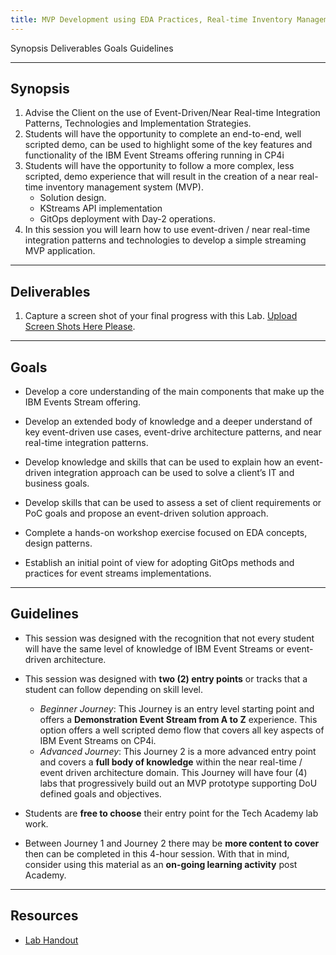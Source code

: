 ```yaml
---
title: MVP Development using EDA Practices, Real-time Inventory Management
---
```


<AnchorLinks>
  <AnchorLink>Synopsis</AnchorLink>
  <AnchorLink>Deliverables</AnchorLink>
  <AnchorLink>Goals</AnchorLink>
  <AnchorLink>Guidelines</AnchorLink>
</AnchorLinks>

***

## Synopsis

  1. Advise the Client on the use of Event-Driven/Near Real-time Integration Patterns, Technologies and Implementation Strategies. 
  2. Students will have the opportunity to complete an end-to-end, well scripted demo, can be used to highlight some of the key features and functionality of the IBM Event Streams offering running in CP4i
  3. Students will have the opportunity to follow a more complex, less scripted, demo experience that will result in the creation of a near real-time inventory management system (MVP).
     - Solution design.
     - KStreams API implementation
     - GitOps deployment with Day-2 operations.
  4. In this session you will learn how to use event-driven / near real-time integration patterns and technologies to develop a simple streaming MVP application.

***

## Deliverables

  1. Capture a screen shot of your final progress with this Lab. <a href="https://ibm.ent.box.com/folder/164731027772?s=27nu5hrsiotjgefurj3v09oz7meo7hrd">Upload Screen Shots Here Please</a>.

***

## Goals

  - Develop a core understanding of the main components that make up the IBM Events Stream offering.

  - Develop an extended body of knowledge and a deeper understand of key event-driven use cases, event-drive architecture patterns, and near real-time integration patterns.

  - Develop knowledge and skills that can be used to explain how an event-driven integration approach can be used to solve a client’s IT and business goals.

  - Develop skills that can be used to assess a set of client requirements or PoC goals and propose an event-driven solution approach.

  - Complete a hands-on workshop exercise focused on EDA concepts, design patterns.

  - Establish an initial point of view for adopting GitOps methods and practices for event streams implementations.

***

## Guidelines

  - This session was designed with the recognition that not every student will have the same level of knowledge of IBM Event Streams or event-driven architecture.

  - This session was designed with **two (2) entry points** or tracks that a student can follow depending on skill level.
    - *Beginner Journey*:  This Journey is an entry level starting point and offers a **Demonstration Event Stream from A to Z** experience.  This option offers a well scripted demo flow that covers all key aspects of IBM Event Streams on CP4i.
    - *Advanced Journey*:  This Journey 2 is a more advanced entry point and covers a **full body of knowledge** within the near real-time / event driven architecture domain.  This Journey will have four (4) labs that progressively build out an MVP prototype supporting DoU defined goals and objectives.

  - Students are **free to choose** their entry point for the Tech Academy lab work.

  - Between Journey 1 and Journey 2 there may be **more content to cover** then can be completed in this 4-hour session.  With that in mind, consider using this material as an **on-going learning activity** post Academy.

***

## Resources

  - <a href="https://ibm-cloud-architecture.github.io/eda-tech-academy/" target="_blank">Lab Handout</a>
